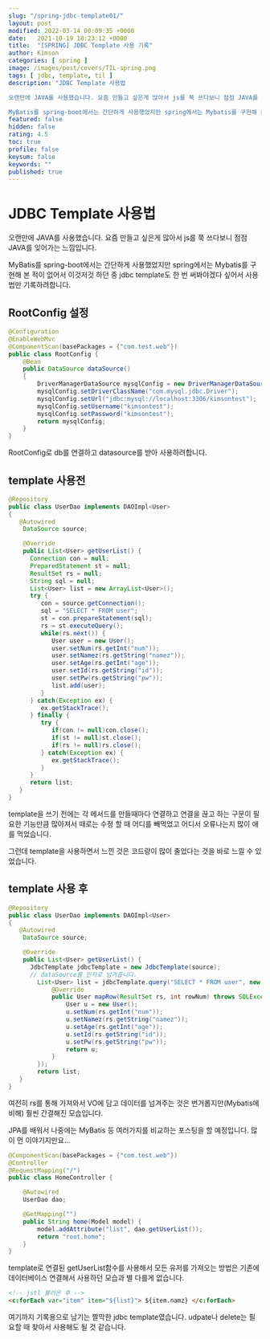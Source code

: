 ```yaml
---
slug: "/spring-jdbc-template01/"
layout: post
modified: 2022-03-14 00:09:35 +0000
date:   2021-10-19 18:23:12 +0000
title:  "[SPRING] JDBC Template 사용 기록"
author: Kimson
categories: [ spring ]
image: /images/post/covers/TIL-spring.png
tags: [ jdbc, template, til ]
description: "JDBC Template 사용법

오랜만에 JAVA를 사용했습니다. 요즘 만들고 싶은게 많아서 js를 쭉 쓰다보니 점점 JAVA를 잊어가는 느낌입니다.

MyBatis를 spring-boot에서는 간단하게 사용했었지만 spring에서는 Mybatis를 구현해 본 적이 없어서 이것저것 하던 중 jdbc template도 한 번 써봐야겠다 싶어서 사용법만 기록하려합니다."
featured: false
hidden: false
rating: 4.5
toc: true
profile: false
keysum: false
keywords: ""
published: true
---
```


# JDBC Template 사용법

오랜만에 JAVA를 사용했습니다. 요즘 만들고 싶은게 많아서 js를 쭉 쓰다보니 점점 JAVA를 잊어가는 느낌입니다.

MyBatis를 spring-boot에서는 간단하게 사용했었지만 spring에서는 Mybatis를 구현해 본 적이 없어서 이것저것 하던 중 jdbc template도 한 번 써봐야겠다 싶어서 사용법만 기록하려합니다.

## RootConfig 설정

```java
@Configuration
@EnableWebMvc
@ComponentScan(basePackages = {"com.test.web"})
public class RootConfig {
	@Bean
	public DataSource dataSource()
	{
		DriverManagerDataSource mysqlConfig = new DriverManagerDataSource();
		mysqlConfig.setDriverClassName("com.mysql.jdbc.Driver");
		mysqlConfig.setUrl("jdbc:mysql://localhost:3306/kimsontest");
		mysqlConfig.setUsername("kimsontest");
		mysqlConfig.setPassword("kimsontest");
		return mysqlConfig;
	}
}
```

RootConfig로 db를 연결하고 datasource를 받아 사용하려합니다.

## template 사용전

```java
@Repository
public class UserDao implements DAOImpl<User>
{
   @Autowired
	DataSource source;

	@Override
	public List<User> getUserList() {
      Connection con = null;
      PreparedStatement st = null;
      ResultSet rs = null;
      String sql = null;
      List<User> list = new ArrayList<User>();
      try {
         con = source.getConnection();
         sql = "SELECT * FROM user";
         st = con.prepareStatement(sql);
         rs = st.executeQuery();
         while(rs.next()) {
            User user = new User();
            user.setNum(rs.getInt("num"));
            user.setNamez(rs.getString("namez"));
            user.setAge(rs.getInt("age"));
            user.setId(rs.getString("id"));
            user.setPw(rs.getString("pw"));
            list.add(user);
         }
      } catch(Exception ex) {
         ex.getStackTrace();
      } finally {
         try {
            if(con != null)con.close();
            if(st != null)st.close();
            if(rs != null)rs.close();
         } catch(Exception ex) {
            ex.getStackTrace();
         }
      }
      return list;
   }
}
```

template을 쓰기 전에는 각 메서드를 만들때마다 연결하고 연결을 끊고 하는 구문이 필요한 기능만큼 많아져서 때로는 수정 할 때 어디를 빼먹었고 어디서 오류나는지 많이 애를 먹었습니다.

그런데 template을 사용하면서 느낀 것은 코드량이 많이 줄었다는 것을 바로 느낄 수 있었습니다.

## template 사용 후

```java
@Repository
public class UserDao implements DAOImpl<User>
{
   @Autowired
	DataSource source;

	@Override
	public List<User> getUserList() {
      JdbcTemplate jdbcTemplate = new JdbcTemplate(source);
      // dataSource를 인자로 넘겨줍니다.
		List<User> list = jdbcTemplate.query("SELECT * FROM user", new Object[] {}, new RowMapper<User>() {
			@Override
			public User mapRow(ResultSet rs, int rowNum) throws SQLException {
				User u = new User();
				u.setNum(rs.getInt("num"));
				u.setNamez(rs.getString("namez"));
				u.setAge(rs.getInt("age"));
				u.setId(rs.getString("id"));
				u.setPw(rs.getString("pw"));
				return u;
			}
		});
		return list;
   }
}
```

여전히 rs를 통해 가져와서 VO에 담고 데이터를 넘겨주는 것은 번거롭지만(Mybatis에 비해) 훨씬 간결해진 모습입니다.

JPA를 배워서 나중에는 MyBatis 등 여러가지를 비교하는 포스팅을 할 예정입니다. 많이 먼 이야기지만요...

```java
@ComponentScan(basePackages = {"com.test.web"})
@Controller
@RequestMapping("/")
public class HomeController {

	@Autowired
	UserDao dao;

	@GetMapping("")
	public String home(Model model) {
		model.addAttribute("list", dao.getUserList());
		return "root.home";
	}
}
```

template로 연결된 getUserList함수를 사용해서 모든 유저를 가져오는 방법은 기존에 데이터베이스 연결해서 사용하던 모습과 별 다를게 없습니다.

```html
<!-- jstl 불러온 후 -->
<c:forEach var="item" item="${list}"> ${item.namz} </c:forEach>
```

여기까지 기록용으로 남기는 짤막한 jdbc template였습니다. udpate나 delete는 필요할 때 찾아서 사용해도 될 것 같습니다.

